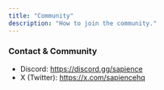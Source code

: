 ```yaml
---
title: "Community"
description: "How to join the community."
---
```


### Contact & Community

- Discord: https://discord.gg/sapience
- X (Twitter): https://x.com/sapiencehq


